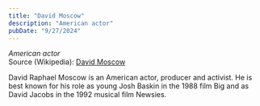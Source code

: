 ```yaml
---
title: "David Moscow"
description: "American actor"
pubDate: "9/27/2024"
---
```


*American actor*  
Source (Wikipedia): [David Moscow][1]

David Raphael Moscow is an American actor, producer and activist. He is best known for his role as young Josh Baskin in the 1988 film Big and as David Jacobs in the 1992 musical film Newsies.

[1]: https://en.wikipedia.org/wiki/David_Moscow

